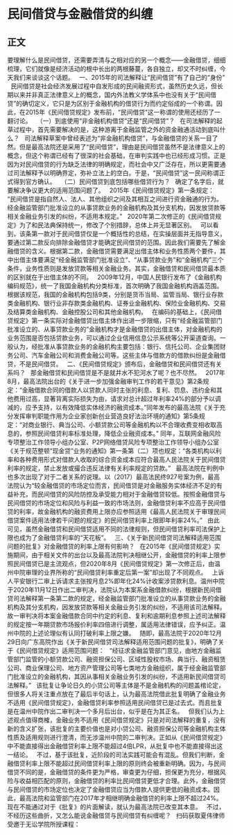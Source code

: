 # 民间借贷与金融借贷的纠缠
## 正文
要理解什么是民间借贷，还需要弄清与之相对应的另一个概念——金融借贷，细细梳理，它们就像是经济活动的根中长出的两根藤蔓，各自独立，却又不时纠缠，今天我们来谈谈这个话题。
 
一、2015年的司法解释让“民间借贷”有了自己的“身份”
 
民间借贷是社会经济发展过程中自发形成的民间融资形式，虽然历史久远，但长期以来并非真正法律意义上的概念，国内外法教义学体系中也没有关于“民间借贷”的确切定义，它只是为区别于金融机构的借贷行为而约定俗成的一个称谓。因此，在2015年《民间借贷规定》发布前，“民间借贷”这一称谓的使用还经历了一翻讨论。
 
（一）到底使用“非金融机构借贷”还是“民间借贷”？
 
在司法解释的起草过程中，首先需要解决的是，这种游离于金融监管之外的资金融通活动到底叫什么？
 
司法解释草案中曾经表述为“非金融机构借贷”，与金融借贷的关系一目了然。但是最高法院还是采用了“民间借贷”，理由是民间借贷虽然不是法律意义上的概念，但这个称谓已经有了很深的社会基础，在审判实践中也已经形成习惯。正是因为对民间借贷的行为缺乏法律的明确规定，而社会中又广泛存在，所以更需要通过司法解释予以明确界定，弥补立法上的空白。于是，“民间借贷”这一民间称谓正式得到官方确认。
 
（二）民间借贷到底包括哪些借贷行为？
 
确定了名字后，就要解决争议更大的适用范围问题了。
 
2015年《民间借贷规定》第一条规定：
 
“民间借贷是指自然人、法人、其他组织之间及其相互之间进行资金融通的行为。
经金融监管部门批准设立的从事贷款业务的金融机构及其分支机构，因发放贷款等相关金融业务引发的纠纷，不适用本规定。”
 
2020年第二次修正的《民间借贷规定》为了和民法典保持统一，修改了个别措辞，总体上并无显著区别。
 
可以看到，该条第一款对于民间借贷仅是一个概括性的总结，在实操层面并无指导意义，要通过第二款反向排除金融借贷才能确定民间借贷的范围。因此我们需要先了解金融借贷的含义。根据第二款，金融借贷需要满足出借主体和业务性质两个要件，其中出借主体要满足“经金融监管部门批准设立”、“从事贷款业务”和“金融机构”三个条件，业务性质则是发放贷款等相关金融业务。其实，金融借贷和民间借贷最本质的区别就在于出借主体的不同。
 
2009年12月，中国人民银行发布了《金融机构编码规范》，统一了我国金融机构分类标准，首次明确了我国金融机构涵盖范围。根据该规范，我国的金融机构包括9类，分别是货币当局、监管当局、银行业存款类金融机构、银行业非存款类金融机构、证券业金融机构、保险业金融机构、交易及结算类金融机构、金融控股公司和其他金融机构。
 
在编码的基础上，《民间借贷规定》第一条实际对金融借贷出借主体作出进一步限缩，只有“经金融监管部门批准设立的、从事贷款业务的”金融机构才是金融借贷的出借主体，对金融机构的业务范围是否包括贷款业务，可以通过企业信用信息公示系统等公开渠道查询。一般认为，经批准从事贷款业务的金融机构主要包括：银行、信托公司、企业集团财务公司、汽车金融公司和消费金融公司等。这些主体与借款方的借款纠纷是金融借贷，不是民间借贷。
 
二、《民间借贷规定》颁布后，金融借贷和民间借贷还有关系吗？
 
那金融借贷和民间借贷是不是就井水不犯河水了呢？也不尽然。
 
2017年8月，最高法院出台的《关于进一步加强金融审判工作的若干意见》第2条规定：“金融借款合同的借款人以贷款人同时主张的利息、复利、罚息、违约金和其他费用过高，显著背离实际损失为由，请求对总计超过年利率24%的部分予以调减的，应予支持，以有效降低实体经济的融资成本。”同年发布的最高法院《关于充分发挥审判职能作用为企业家创新创业营造良好法治环境的通知》第5条规定：“对商业银行、典当公司、小额贷款公司等金融机构以不合理收费变相收取高息的，参照民间借贷利率标准处理，降低企业融资成本。” 同年，互联网金融风险专项整治工作领导小组办公室、P2P网络借贷风险专项整治工作领导小组办公室《关于规范整顿“现金贷”业务的通知》第一条第（二）项也规定：“各类机构以利率和各种费用形式对借款人收取的综合资金成本应符合最高人民法院关于民间借贷利率的规定，禁止发放或撮合违反法律有关利率规定的贷款。”
 
最高法院在判例中也多次出现了对于二者关系的说理。以（2017）最高法民终927号案为例，最高法院认为“较金融借贷的市场定位而言，民间借贷是对金融服务实体经济不足的有益补充，而民间借贷的风险防控及承受能力相对于金融借贷较低。按照金融借贷与民间借贷的市场定位和风险与利益一致的市场法则，金融借贷利率不应高于民间借贷的利率，故金融机构的融资费用上限亦应参照适用《最高人民法院关于审理民间借贷案件适用法律若干问题的规定》的民间借贷利率上限即年利率24%。”
 
由此可见，虽然金融借贷和民间借贷适用不同的法律规则，但民间借贷利率司法保护上限也成为了金融借贷利率的“天花板”。
 
三、《关于新民间借贷司法解释适用范围问题的批复》对金融借贷的利率上限有何影响？
 
在2015年《民间借贷规定》实施期间，由于相关文件的出台以及最高法院判决相继公开，金融借贷的利率上限参照民间借贷已是主流观点，但2020年8月《民间借贷规定》第一次修正后，由温州中院审理的业界所称的“民间借贷利率重定后第一案”却出现了不同观点。
 
上诉人平安银行二审上诉请求主张按月息2%即年化24%计收案涉贷款利息。温州中院于2020年11月12日作出二审判决，法院认为本案系金融借款纠纷，根据新民间借贷司法解释第一条第二款的规定，经金融监管部门批准设立的从事贷款业务的金融机构及其分支机构，因发放贷款等相关金融业务引发的纠纷，不适用该司法解释。故一审判决将本案金融借款合同中约定的利息、复利和逾期利息参照上述司法解释的规定按一年期贷款市场报价利率四倍进行调整，属适用法律错误，应予纠正。温州中院的上述论理似有认同打破利率上限之嫌。
 
随即，最高法院于2020年12月29日向广东高院作出《关于新民间借贷司法解释适用范围问题的批复》，明确了关于《民间借贷规定》适用范围问题：
 
“经征求金融监管部门意见，由地方金融监管部门监管的小额贷款公司、融资担保公司、区域性股权市场、典当行、融资租赁公司、商业保理公司、地方资产管理公司等七类地方金融组织，属于经金融监管部门批准设立的金融机构，其因从事相关金融业务引发的纠纷，不适用新民间借贷司法解释。”
 
该批复让争论日久的小贷公司等主体是不是金融机构的问题盖棺论定，但很多人将关注重点放在了最后半句话上，认为最高法院借此批复明确了金融业务不适用《民间借贷规定》，金融借贷利率参照适用民间借贷已是过去式。而且批复是在温州中院作出二审判决一个多月后出台，似乎是在为其正名。
 
但我们认为上述观点值得商榷，金融业务不适用《民间借贷规定》只是对司法解释的重复，没有新的含义扩张，该批复的主要价值也是对小贷公司、融资担保公司等金融机构主体性质及适用规则进行澄清，而无涉温州中院的二审判决。正如从《民间借贷规定》中不能直接得出金融借贷利率上限不能超过4倍LPR，从批复中也不能直接得出这一结论。
 
不过，基于该批复，近阶段的司法实践可能会有混乱。但我们判断，金融借贷利率上限不能超过民间借贷利率上限的原则终会被重新明确。因为，与民间借贷不同的是，金融借贷的条件更为严格，审查更为仔细，担保更为充分，根据风险与收益相匹配的原则，金融借贷的利率比民间借贷更低才合理。此外，金融借贷与民间借贷的市场定位也决定了金融借贷应当为借款人提供更低的融资成本。因此，最高法院和监管部门在2017年才相继明确金融借贷的利率上限不超过24%。现在不能通过对于《批复》的片面解读，就认为最高法院已改变其本意。
 
不过，不经历这些曲折，又怎么能说金融借贷与民间借贷有纠缠呢？
 
扫码获取夏伟律师受邀于无讼学院所授课程：
 

